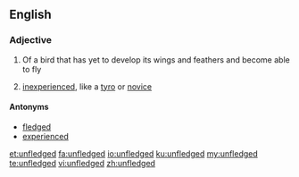 ==English==

===Adjective===
{{en-adj|-}}

#Of a bird that has yet to develop its wings and feathers and become able to fly
# {{context|figuratively|lang=en}} [[inexperienced]], like a [[tyro]] or [[novice]]

====Antonyms====
*[[fledged]]
*[[experienced]]

[[et:unfledged]]
[[fa:unfledged]]
[[io:unfledged]]
[[ku:unfledged]]
[[my:unfledged]]
[[te:unfledged]]
[[vi:unfledged]]
[[zh:unfledged]]
